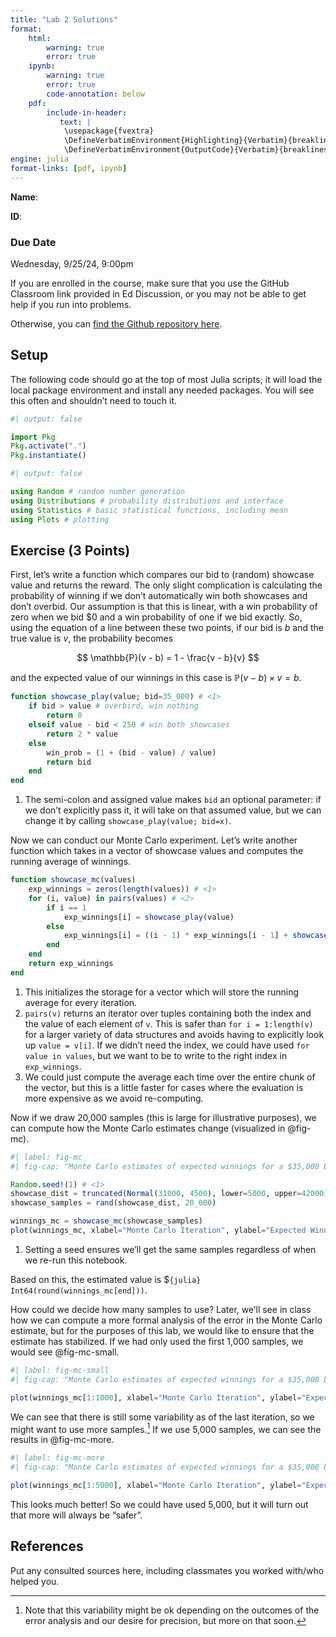 ```yaml
---
title: "Lab 2 Solutions"
format:
    html:        
        warning: true
        error: true
    ipynb:
        warning: true
        error: true
        code-annotation: below
    pdf:
        include-in-header: 
           text: |
            \usepackage{fvextra}
            \DefineVerbatimEnvironment{Highlighting}{Verbatim}{breaklines,commandchars=\\\{\}}
            \DefineVerbatimEnvironment{OutputCode}{Verbatim}{breaklines,commandchars=\\\{\}}
engine: julia
format-links: [pdf, ipynb]
---
```


::: {.content-visible when-format="ipynb"}
::: {.cell .markdown}
**Name**:

**ID**:
:::
:::

::: {.callout-important icon=false}
### Due Date

Wednesday, 9/25/24, 9:00pm
:::

::: {.content-visible when-format="html"}

:::{.callout-caution}

If you are enrolled in the course, make sure that you use the GitHub Classroom link provided in Ed Discussion, or you may not be able to get help if you run into problems.

Otherwise, you can [find the Github repository here]({{< var github_org.repo >}}/lab02).

:::

:::

## Setup

The following code should go at the top of most Julia scripts; it will load the local package environment and install any needed packages. You will see this often and shouldn't need to touch it.

```julia
#| output: false

import Pkg
Pkg.activate(".")
Pkg.instantiate()
```

```julia
#| output: false

using Random # random number generation
using Distributions # probability distributions and interface
using Statistics # basic statistical functions, including mean
using Plots # plotting
```

## Exercise (3 Points)

First, let's write a function which compares our bid to (random) showcase value and returns the reward. The only slight complication is calculating the probability of winning if we don't automatically win both showcases and don't overbid. Our assumption is that this is linear, with a win probability of zero when we bid \$0 and a win probability of one if we bid exactly. So, using the equation of a line between these two points, if our bid is $b$ and the true value is $v$, the probability becomes

$$
\mathbb{P}(v - b) = 1 - \frac{v - b}{v}
$$

and the expected value of our winnings in this case is $\mathbb{P}(v - b) \times v = b$.

```julia
function showcase_play(value; bid=35_000) # <1>
    if bid > value # overbird, win nothing
        return 0
    elseif value - bid < 250 # win both showcases
        return 2 * value
    else
        win_prob = (1 + (bid - value) / value)
        return bid
    end
end
```
1. The semi-colon and assigned value makes `bid` an optional parameter: if we don't explicitly pass it, it will take on that assumed value, but we can change it by calling `showcase_play(value; bid=x)`.

Now we can conduct our Monte Carlo experiment. Let's write another function which takes in a vector of showcase values and computes the running average of winnings.

```julia
function showcase_mc(values)
    exp_winnings = zeros(length(values)) # <1>
    for (i, value) in pairs(values) # <2>
        if i == 1
            exp_winnings[i] = showcase_play(value)
        else
            exp_winnings[i] = ((i - 1) * exp_winnings[i - 1] + showcase_play(value)) / i # <3>
        end
    end
    return exp_winnings
end
```
1. This initializes the storage for a vector which will store the running average for every iteration.
2. `pairs(v)` returns an iterator over tuples containing both the index and the value of each element of `v`. This is safer than `for i = 1:length(v)` for a larger variety of data structures and avoids having to explicitly look up `value = v[i]`. If we didn't need the index, we could have used `for value in values`, but we want to be to write to the right index in `exp_winnings`.
3. We could just compute the average each time over the entire chunk of the vector, but this is a little faster for cases where the evaluation is more expensive as we avoid re-computing.

Now if we draw 20,000 samples (this is large for illustrative purposes), we can compute how the Monte Carlo estimates change (visualized in @fig-mc).

```julia
#| label: fig-mc
#| fig-cap: "Monte Carlo estimates of expected winnings for a $35,000 bid over 20,000 showcase samples."

Random.seed!(1) # <1>
showcase_dist = truncated(Normal(31000, 4500), lower=5000, upper=42000)
showcase_samples = rand(showcase_dist, 20_000)

winnings_mc = showcase_mc(showcase_samples)
plot(winnings_mc, xlabel="Monte Carlo Iteration", ylabel="Expected Winnings (\$)", label=false)
```
1. Setting a seed ensures we'll get the same samples regardless of when we re-run this notebook.

Based on this, the estimated value is \$`{julia} Int64(round(winnings_mc[end]))`.

How could we decide how many samples to use? Later, we'll see in class how we can compute a more formal analysis of the error in the Monte Carlo estimate, but for the purposes of this lab, we would like to ensure that the estimate has stabilized. If we had only used the first 1,000 samples, we would see @fig-mc-small.

```julia
#| label: fig-mc-small
#| fig-cap: "Monte Carlo estimates of expected winnings for a $35,000 bid over 1,000 showcase samples."

plot(winnings_mc[1:1000], xlabel="Monte Carlo Iteration", ylabel="Expected Winnings (\$)", label=false)
```

We can see that there is still some variability as of the last iteration, so we might want to use more samples.^[Note that this variability might be ok depending on the outcomes of the error analysis and our desire for precision, but more on that soon.] If we use 5,000 samples, we can see the results in @fig-mc-more.

```julia
#| label: fig-mc-more
#| fig-cap: "Monte Carlo estimates of expected winnings for a $35,000 bid over 5,000 showcase samples."

plot(winnings_mc[1:5000], xlabel="Monte Carlo Iteration", ylabel="Expected Winnings (\$)", label=false)
```

This looks much better! So we could have used 5,000, but it will turn out that more will always be "safer".

::: {.cell .markdown}

## References

Put any consulted sources here, including classmates you worked with/who helped you.
:::